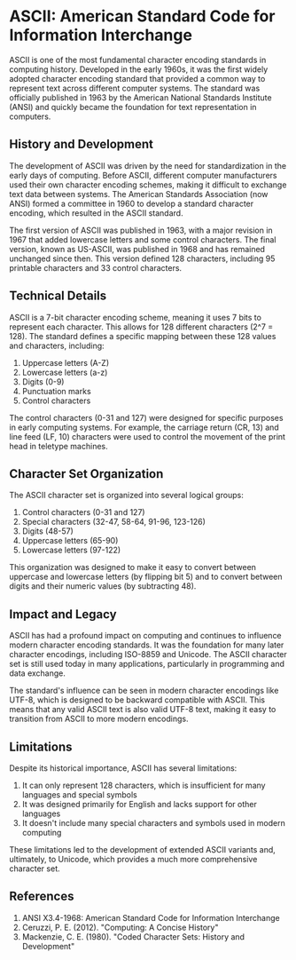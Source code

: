# ASCII: American Standard Code for Information Interchange

ASCII is one of the most fundamental character encoding standards in computing history. Developed in the early 1960s, it was the first widely adopted character encoding standard that provided a common way to represent text across different computer systems. The standard was officially published in 1963 by the American National Standards Institute (ANSI) and quickly became the foundation for text representation in computers.

## History and Development

The development of ASCII was driven by the need for standardization in the early days of computing. Before ASCII, different computer manufacturers used their own character encoding schemes, making it difficult to exchange text data between systems. The American Standards Association (now ANSI) formed a committee in 1960 to develop a standard character encoding, which resulted in the ASCII standard.

The first version of ASCII was published in 1963, with a major revision in 1967 that added lowercase letters and some control characters. The final version, known as US-ASCII, was published in 1968 and has remained unchanged since then. This version defined 128 characters, including 95 printable characters and 33 control characters.

## Technical Details

ASCII is a 7-bit character encoding scheme, meaning it uses 7 bits to represent each character. This allows for 128 different characters (2^7 = 128). The standard defines a specific mapping between these 128 values and characters, including:

1. Uppercase letters (A-Z)
2. Lowercase letters (a-z)
3. Digits (0-9)
4. Punctuation marks
5. Control characters

The control characters (0-31 and 127) were designed for specific purposes in early computing systems. For example, the carriage return (CR, 13) and line feed (LF, 10) characters were used to control the movement of the print head in teletype machines.

## Character Set Organization

The ASCII character set is organized into several logical groups:

1. Control characters (0-31 and 127)
2. Special characters (32-47, 58-64, 91-96, 123-126)
3. Digits (48-57)
4. Uppercase letters (65-90)
5. Lowercase letters (97-122)

This organization was designed to make it easy to convert between uppercase and lowercase letters (by flipping bit 5) and to convert between digits and their numeric values (by subtracting 48).

## Impact and Legacy

ASCII has had a profound impact on computing and continues to influence modern character encoding standards. It was the foundation for many later character encodings, including ISO-8859 and Unicode. The ASCII character set is still used today in many applications, particularly in programming and data exchange.

The standard's influence can be seen in modern character encodings like UTF-8, which is designed to be backward compatible with ASCII. This means that any valid ASCII text is also valid UTF-8 text, making it easy to transition from ASCII to more modern encodings.

## Limitations

Despite its historical importance, ASCII has several limitations:

1. It can only represent 128 characters, which is insufficient for many languages and special symbols
2. It was designed primarily for English and lacks support for other languages
3. It doesn't include many special characters and symbols used in modern computing

These limitations led to the development of extended ASCII variants and, ultimately, to Unicode, which provides a much more comprehensive character set.

## References

1. ANSI X3.4-1968: American Standard Code for Information Interchange
2. Ceruzzi, P. E. (2012). "Computing: A Concise History"
3. Mackenzie, C. E. (1980). "Coded Character Sets: History and Development" 